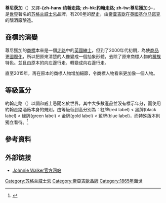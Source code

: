 {{noteTA
|T=zh-hans:尊尼获加;zh-hant:尊尼獲加;zh-hk:尊尼獲加;zh-tw:約翰走路;zh-mo:尊尼獲加;
|1=zh-hans:尊尼获加;zh-hant:尊尼獲加;zh-hk:尊尼獲加;zh-tw:約翰走路;zh-mo:尊尼獲加;
}}
{{Infobox Beverage
|name = {{lang|en|Johnnie Walker}}<small><br />尊尼獲加
|image =[[File:Johnnie_Walker_logo.png|right]]
|type = [[蘇格蘭威士忌|蘇格蘭威士忌]]
|abv = 約40%(不同的label會略有不同)
|manufacturer = [[帝亞吉歐|帝亞吉歐]]
|origin = {{SCO}}[[东艾尔郡|东艾尔郡]][[基尔马诺克|基尔马诺克]]
|introduced = 1820
|discontinued = 
|variants = Red Label, Black Label, Swing, Green Label, Gold Label, Blue Label
|slogan = Keep Walking.
| website      = {{URL|johnniewalker.com}}
}}

'''尊尼获加'''（{{lang-en|'''Johnnie Walker'''}}）又譯'''-{zh-hans:约翰走路; zh-hk:約翰走路; zh-tw:尊尼獲加;}-'''，是[[世界|世界]]著名的[[苏格兰威士忌|苏格兰威士忌]]品牌，有200[[年|年]]的[[歷史|歷史]]，由[[帝亚吉欧|帝亚吉欧]]在[[英國|英國]][[基尔马诺克|基尔马诺克]]的釀酒廠酿造。

== 商標的演變 ==

尊尼獲加的[[商標|商標]]本來是一個[[走路|走路]]中的[[英國|英國]][[紳士|紳士]]，但到了2000年代初期，為使[[商品|商品]]更[[國際化|國際化]]，所以把原來清楚的人像變成一個抽象形體，去除了原來商標人物的[[種族|種族]]特色。並且由原本的向左邊行走，轉變成向右邊行走。

直至2015年，再在原本的商標人物增加細節，令商標人物看來更加像一個人物。

== 等級區分 ==
約翰走路（{{lang-en|'''Johnnie Walker'''}}）以調和威士忌聞名於世界，其中大多數產品並沒有標示年分，而使用約翰走路酒廠本身的規則，由等級低到高分別為：紅牌(red label) < 黑牌(black label) < 綠牌(green label) < 金牌(gold label) < 藍牌(blue label)，而特殊版本則獨立看待。<ref>{{Cite web|url=http://100wine.tw/johnnie-walker-rank/|title=約翰走路等級介紹，紅黑綠金藍，讓你一次搞清楚 - 百酒樓|accessdate=2018-05-17|work=100wine.tw|language=zh-TW|archive-date=2020-10-24|archive-url=https://web.archive.org/web/20201024060240/https://100wine.tw/johnnie-walker-rank/|dead-url=no}}</ref>

== 參考資料 ==
{{reflist}}

== 外部链接 ==
{{commons category|Johnnie Walker}}
* [http://www.johnniewalker.com Johnnie Walker官方网站] {{Wayback|url=http://www.johnniewalker.com/ |date=20080708140816 }}

{{Diageo}}
[[Category:苏格兰威士忌|Category:苏格兰威士忌]]
[[Category:帝亞吉歐品牌|Category:帝亞吉歐品牌]]
[[Category:1865年面世|Category:1865年面世]]